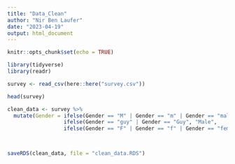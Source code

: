 ```yaml
---
title: "Data_Clean"
author: "Nir Ben Laufer"
date: "2023-04-19"
output: html_document
---
```


```r
knitr::opts_chunk$set(echo = TRUE)
```

```r
library(tidyverse)
library(readr)

```

```r
survey <- read_csv(here::here("survey.csv"))

head(survey)
```

```r

clean_data <- survey %>%
  mutate(Gender = ifelse(Gender == "M" | Gender == "m" | Gender == "male", "Male",
                  ifelse(Gender == "guy" | Gender == "Guy", "Male",
                  ifelse(Gender == "F" | Gender == "f" | Gender == "female", "Female", Gender))))



saveRDS(clean_data, file = "clean_data.RDS")
```

